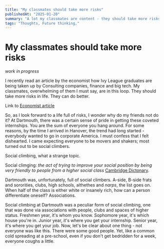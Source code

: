 ```yaml
---
title: "My classmates should take more risks"
publishedAt: "2025-01-20"
summary: "A lot my classmates are content - they should take more risks"
tags: "Thoughts, Future thinking,"
---
```


# My classmates should take more risks
_work in progress_

I recently read an article by the economist how Ivy League graduates are being taken up by Consulting companies, finance and big tech. My classmates, overwhelming of them I must say, are in this loop. They should take more risks in life. They can do better.

Link to [Economist article](https://www.economist.com/podcasts/2025/01/02/more-ivy-league-graduates-are-pursuing-corporate-jobs)

So, as I look forward to a life full of risks, I wonder why do my friends not do it? At Dartmouth, there was a certain sense of pride in getting these coveted internships. You are the sum of everyone you hang around. For some reasons, by the time I arrived in Hanover, the trend had long started - everybody wanted to go in corporate America. I must confess that I felt dishearted. I came expecting everyone to be movers and shakers; most turned out to be social climbers.

Social climbing, what a strange topic.

Social climging: _the act of trying to improve your social position by being very friendly to people from a higher social class_ [Cambridge Dictonary](https://dictionary.cambridge.org/us/dictionary/english/social-climbing). 

Dartmouth was, unfortunately, full of social climbers. A-side, B-side frats and sororities, clubs, high schools, althethes and _narps_, the list goes on. When half of the class is either white or insanely rich, how can a person differentiate oneself? Associations.

Social climbing at Dartmouth was a peculiar form of social climbing, one that was done via associations with people, clubs and spaces of higher status. Freshmen year, it's whom you know. Sophomore year, it's which house you're in. Junior year, it's where you get your internship. Senior year, it's where you get your job. Now, let's be clear about one thing - not everyone was like this. There were some good people. Yet, like a common cold spreading at a pre-school, even if you don't get bedridden for a week, everyone coughs a little. 

